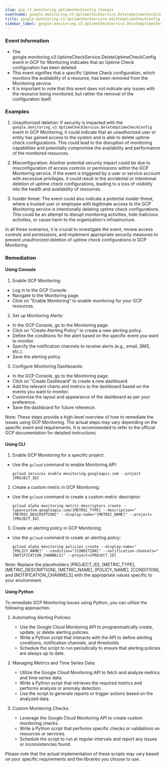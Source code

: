 ```yaml
--- 
slug: gcp_rt_monitoring_uptimecheckconfig_changes
eventname: google.monitoring.v3.UptimeCheckService.DeleteUptimeCheckConfig
title: google.monitoring.v3.UptimeCheckService.DeleteUptimeCheckConfig
sidebar_label: google.monitoring.v3.UptimeCheckService.DeleteUptimeCheckConfig
---
```

                       
### Event Information

- The google.monitoring.v3.UptimeCheckService.DeleteUptimeCheckConfig event in GCP for Monitoring indicates that an Uptime Check configuration has been deleted.
- This event signifies that a specific Uptime Check configuration, which monitors the availability of a resource, has been removed from the Monitoring service.
- It is important to note that this event does not indicate any issues with the resource being monitored, but rather the removal of the configuration itself.


### Examples

1. Unauthorized deletion: If security is impacted with the `google.monitoring.v3.UptimeCheckService.DeleteUptimeCheckConfig` event in GCP Monitoring, it could indicate that an unauthorized user or entity has gained access to the system and is able to delete uptime check configurations. This could lead to the disruption of monitoring capabilities and potentially compromise the availability and performance of the monitored resources.

2. Misconfiguration: Another potential security impact could be due to misconfiguration of access controls or permissions within the GCP Monitoring service. If the event is triggered by a user or service account with excessive privileges, it could result in the accidental or intentional deletion of uptime check configurations, leading to a loss of visibility into the health and availability of resources.

3. Insider threat: The event could also indicate a potential insider threat, where a trusted user or employee with legitimate access to the GCP Monitoring service is intentionally deleting uptime check configurations. This could be an attempt to disrupt monitoring activities, hide malicious activities, or cause harm to the organization's infrastructure.

In all these scenarios, it is crucial to investigate the event, review access controls and permissions, and implement appropriate security measures to prevent unauthorized deletion of uptime check configurations in GCP Monitoring.

### Remediation

#### Using Console

1. Enable GCP Monitoring: 
- Log in to the GCP Console.
- Navigate to the Monitoring page.
- Click on "Enable Monitoring" to enable monitoring for your GCP resources.

2. Set up Monitoring Alerts:
- In the GCP Console, go to the Monitoring page.
- Click on "Create Alerting Policy" to create a new alerting policy.
- Define the conditions for the alert based on the specific event you want to monitor.
- Specify the notification channels to receive alerts (e.g., email, SMS, etc.).
- Save the alerting policy.

3. Configure Monitoring Dashboards:
- In the GCP Console, go to the Monitoring page.
- Click on "Create Dashboard" to create a new dashboard.
- Add the relevant charts and metrics to the dashboard based on the events you want to monitor.
- Customize the layout and appearance of the dashboard as per your preference.
- Save the dashboard for future reference.

Note: These steps provide a high-level overview of how to remediate the issues using GCP Monitoring. The actual steps may vary depending on the specific event and requirements. It is recommended to refer to the official GCP documentation for detailed instructions.

#### Using CLI

1. Enable GCP Monitoring for a specific project:
- Use the `gcloud` command to enable Monitoring API: 
  ```
  gcloud services enable monitoring.googleapis.com --project [PROJECT_ID]
  ```

2. Create a custom metric in GCP Monitoring:
- Use the `gcloud` command to create a custom metric descriptor:
  ```
  gcloud alpha monitoring metric-descriptors create --type=custom.googleapis.com/[METRIC_TYPE] --description="[METRIC_DESCRIPTION]" --display-name="[METRIC_NAME]" --project=[PROJECT_ID]
  ```

3. Create an alerting policy in GCP Monitoring:
- Use the `gcloud` command to create an alerting policy:
  ```
  gcloud alpha monitoring policies create --display-name="[POLICY_NAME]" --condition="[CONDITION]" --notification-channels="[NOTIFICATION_CHANNELS]" --project=[PROJECT_ID]
  ```

Note: Replace the placeholders [PROJECT_ID], [METRIC_TYPE], [METRIC_DESCRIPTION], [METRIC_NAME], [POLICY_NAME], [CONDITION], and [NOTIFICATION_CHANNELS] with the appropriate values specific to your environment.

#### Using Python

To remediate GCP Monitoring issues using Python, you can utilize the following approaches:

1. Automating Alerting Policies:
   - Use the Google Cloud Monitoring API to programmatically create, update, or delete alerting policies.
   - Write a Python script that interacts with the API to define alerting conditions, notification channels, and thresholds.
   - Schedule the script to run periodically to ensure that alerting policies are always up to date.

2. Managing Metrics and Time Series Data:
   - Utilize the Google Cloud Monitoring API to fetch and analyze metrics and time series data.
   - Write a Python script that retrieves the required metrics and performs analysis or anomaly detection.
   - Use the script to generate reports or trigger actions based on the analyzed data.

3. Custom Monitoring Checks:
   - Leverage the Google Cloud Monitoring API to create custom monitoring checks.
   - Write a Python script that performs specific checks or validations on resources or services.
   - Schedule the script to run at regular intervals and report any issues or inconsistencies found.

Please note that the actual implementation of these scripts may vary based on your specific requirements and the libraries you choose to use.


 
